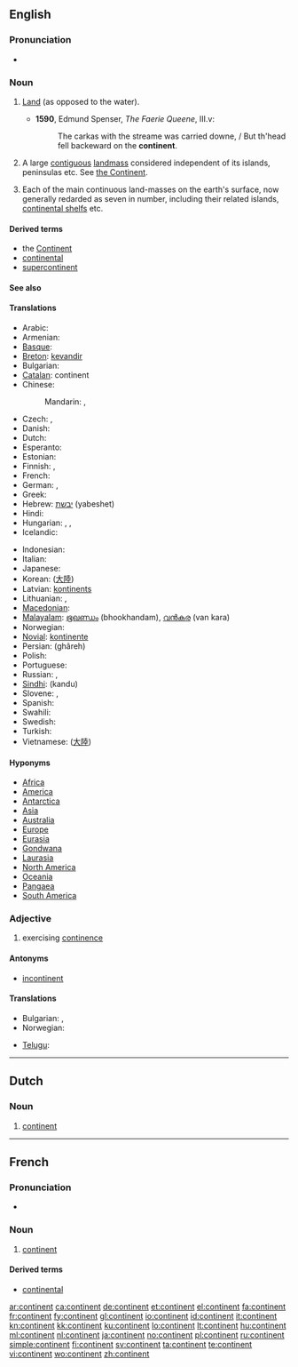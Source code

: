 {{wikipedia}}
{{also|Continent}}
==English==

===Pronunciation===
* {{audio|en-us-continent.ogg|Audio (US)}}

===Noun===
{{en-noun}}

# {{obsolete}} [[land|Land]] (as opposed to the water).
#*'''1590''', Edmund Spenser, ''The Faerie Queene'', III.v:
#*:The carkas with the streame was carried downe, / But th'head fell backeward on the '''continent'''.
# {{context|obsolete|_|in general sense}} A large [[contiguous]] [[landmass]] considered independent of its islands, peninsulas etc. See [[Continent|the Continent]].
# Each of the main continuous land-masses on the earth's surface, now generally redarded as seven in number, including their related islands, [[continental shelf]]s etc.

====Derived terms====
* the [[Continent]]
* [[continental]]
* [[supercontinent]]

====See also====
{{list|en|continents}}

====Translations====
{{trans-top|each of main land-masses on earth's surface}}
* Arabic: {{t|ar|قارة|f|tr=qaarra}}
* Armenian: {{t-|hy|մայրցամաք|tr=mayrc'amak'}}
* [[Basque]]: {{t|eu|kontinente|xs=Basque}}
* [[Breton]]: [[kevandir]] {{m}}
* Bulgarian: {{t+|bg|континент|m}}
* [[Catalan]]: continent {{m}}
* Chinese:
*: Mandarin: {{t-|cmn|大陸|sc=Hani}}, {{t-|cmn|大陆|tr=dàlù|sc=Hani}}
* Czech: {{t-|cs|kontinent|m}}, {{t-|cs|světadíl|m}}
* Danish: {{t-|da|kontinent}}
* Dutch: {{t+|nl|continent|n}}
* Esperanto: {{t+|eo|kontinento|xs=Esperanto}}
* Estonian: {{t-|et|maailmajagu}}
* Finnish: {{t+|fi|maanosa}}, {{t+|fi|manner}}
* French: {{t+|fr|continent|m}}
* German: {{t+|de|Kontinent|m}}, {{t+|de|Erdteil|m}}
* Greek: {{t+|el|ήπειρος|f|tr=ípeiros}}
* Hebrew: [[יבשת]] (yabeshet) {{f}}
* Hindi: {{t-|hi|महाद्वीप|xs=Hindi}}
* Hungarian: {{t+|hu|kontinens}}, {{t+|hu|földrész}}, {{t|hu|világrész}}
* Icelandic: {{t+|is|heimsálfa|f}}
{{trans-mid}}
* Indonesian: {{t+|id|benua|xs=Indonesian}}
* Italian: {{t+|it|continente|m}}
* Japanese: {{t+|ja|大陸|tr=たいりく, tairikú}}
* Korean: {{t|ko|대륙|tr=daeryuk|sc=Hang}} ([[大陸]])
* Latvian: [[kontinents]] {{m}}
* Lithuanian: {{t+|lt|žemynas|m|xs=Lithuanian}}, {{t+|lt|kontinentas|m|xs=Lithuanian}}
* [[Macedonian]]: {{t-|mk|континент|m|tr=kontinént}}
* [[Malayalam]]: [[ഭൂഖണ്ഡം]] (bhookhandam), [[വന്‍കര]] (van kara)
* Norwegian: {{t-|no|kontinent|n}}
* [[Novial]]: [[kontinente]]
* Persian: {{fa-Arab|[[قاره]]}} (ghâreh)
* Polish: {{t+|pl|kontynent|m}}
* Portuguese: {{t+|pt|continente|m}}
* Russian: {{t+|ru|континент|m|tr=kontinént}}, {{t+|ru|материк|m|tr=materík}}
* [[Sindhi]]: {{sd-Arab|[[کَنڊُ]]}} (kandu) {{m}}
* Slovene: {{t+|sl|celina|f}}, {{t+|sl|kontinent|m}}
* Spanish: {{t+|es|continente|m}}
* Swahili: {{t-|sw|bara|xs=Swahili}}
* Swedish: {{t+|sv|kontinent}}
* Turkish: {{t+|tr|kıta}}
* Vietnamese: {{t+|vi|đại lục|xs=Vietnamese}} ([[大陸]])
{{trans-bottom}}

====Hyponyms====
* [[Africa]]
* [[America]]
* [[Antarctica]]
* [[Asia]]
* [[Australia]]
* [[Europe]]
* [[Eurasia]]
* [[Gondwana]]
* [[Laurasia]]
* [[North America]]
* [[Oceania]]
* [[Pangaea]]
* [[South America]]

===Adjective===
{{en-adj}}

# exercising [[continence]]

====Antonyms====
* [[incontinent]]

====Translations====
{{trans-top|exercising continence}}
* Bulgarian: {{t+|bg|умерен}}, {{t|bg|сдържан}}
* Norwegian: {{t-|no|kontinent}}
{{trans-mid}}
* [[Telugu]]: {{t|te|ఖండము|tr=khanḍamu}}
{{trans-bottom}}

----

==Dutch==

===Noun===
{{nl-noun|g=n||*}}

# [[#English|continent]]

----

==French==

===Pronunciation===
* {{audio|Fr-continent.ogg|Audio}}

===Noun===
{{fr-noun|m}}

# [[#English|continent]]

====Derived terms====
* [[continental]]

[[ar:continent]]
[[ca:continent]]
[[de:continent]]
[[et:continent]]
[[el:continent]]
[[fa:continent]]
[[fr:continent]]
[[fy:continent]]
[[gl:continent]]
[[io:continent]]
[[id:continent]]
[[it:continent]]
[[kn:continent]]
[[kk:continent]]
[[ku:continent]]
[[lo:continent]]
[[lt:continent]]
[[hu:continent]]
[[ml:continent]]
[[nl:continent]]
[[ja:continent]]
[[no:continent]]
[[pl:continent]]
[[ru:continent]]
[[simple:continent]]
[[fi:continent]]
[[sv:continent]]
[[ta:continent]]
[[te:continent]]
[[vi:continent]]
[[wo:continent]]
[[zh:continent]]
